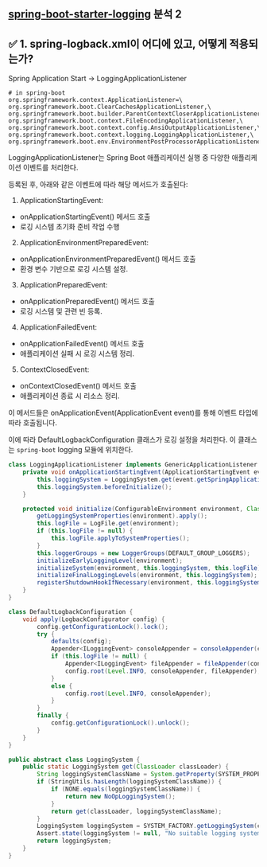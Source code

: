 ## [spring-boot-starter-logging](https://github.com/spring-projects/spring-boot/tree/main/spring-boot-project/spring-boot-starters/spring-boot-starter-logging) 분석 2

## ✅ 1. spring-logback.xml이 어디에 있고, 어떻게 적용되는가?

Spring Application Start
-> LoggingApplicationListener

```text copy filename="spring.factories"
# in spring-boot
org.springframework.context.ApplicationListener=\
org.springframework.boot.ClearCachesApplicationListener,\
org.springframework.boot.builder.ParentContextCloserApplicationListener,\
org.springframework.boot.context.FileEncodingApplicationListener,\
org.springframework.boot.context.config.AnsiOutputApplicationListener,\
org.springframework.boot.context.logging.LoggingApplicationListener,\
org.springframework.boot.env.EnvironmentPostProcessorApplicationListener
```

LoggingApplicationListener는 Spring Boot 애플리케이션 실행 중 다양한 애플리케이션 이벤트를 처리한다.

등록된 후, 아래와 같은 이벤트에 따라 해당 메서드가 호출된다:

1. ApplicationStartingEvent:
 - onApplicationStartingEvent() 메서드 호출
 - 로깅 시스템 초기화 준비 작업 수행

2. ApplicationEnvironmentPreparedEvent:
 - onApplicationEnvironmentPreparedEvent() 메서드 호출
 - 환경 변수 기반으로 로깅 시스템 설정.

3. ApplicationPreparedEvent:
 - onApplicationPreparedEvent() 메서드 호출
 - 로깅 시스템 및 관련 빈 등록.

4. ApplicationFailedEvent:
 - onApplicationFailedEvent() 메서드 호출
 - 애플리케이션 실패 시 로깅 시스템 정리.

5. ContextClosedEvent:
 - onContextClosedEvent() 메서드 호출
 - 애플리케이션 종료 시 리소스 정리.

이 메서드들은 onApplicationEvent(ApplicationEvent event)를 통해 이벤트 타입에 따라 호출됩니다.

이에 따라 DefaultLogbackConfiguration 클래스가 로깅 설정을 처리한다.
이 클래스는 `spring-boot` logging 모듈에 위치한다.

```java filename="org.springframework.boot.context.logging.LoggingApplicationListener" copy
class LoggingApplicationListener implements GenericApplicationListener {
    private void onApplicationStartingEvent(ApplicationStartingEvent event) {
		this.loggingSystem = LoggingSystem.get(event.getSpringApplication().getClassLoader());
		this.loggingSystem.beforeInitialize();
	}

    protected void initialize(ConfigurableEnvironment environment, ClassLoader classLoader) {
		getLoggingSystemProperties(environment).apply();
		this.logFile = LogFile.get(environment);
		if (this.logFile != null) {
			this.logFile.applyToSystemProperties();
		}
		this.loggerGroups = new LoggerGroups(DEFAULT_GROUP_LOGGERS);
		initializeEarlyLoggingLevel(environment);
		initializeSystem(environment, this.loggingSystem, this.logFile);
		initializeFinalLoggingLevels(environment, this.loggingSystem);
		registerShutdownHookIfNecessary(environment, this.loggingSystem);
	}
}
```

```java filename="org.springframework.boot.logging.logback.DefaultLogbackConfiguration" copy
class DefaultLogbackConfiguration {
    void apply(LogbackConfigurator config) {
        config.getConfigurationLock().lock();
        try {
            defaults(config);
            Appender<ILoggingEvent> consoleAppender = consoleAppender(config);
            if (this.logFile != null) {
                Appender<ILoggingEvent> fileAppender = fileAppender(config, this.logFile.toString());
                config.root(Level.INFO, consoleAppender, fileAppender);
            }
            else {
                config.root(Level.INFO, consoleAppender);
            }
        }
        finally {
            config.getConfigurationLock().unlock();
        }
    }
}
```

```java filename="org.springframework.boot.logging.LoggingSystem" copy
public abstract class LoggingSystem {
	public static LoggingSystem get(ClassLoader classLoader) {
		String loggingSystemClassName = System.getProperty(SYSTEM_PROPERTY);
		if (StringUtils.hasLength(loggingSystemClassName)) {
			if (NONE.equals(loggingSystemClassName)) {
				return new NoOpLoggingSystem();
			}
			return get(classLoader, loggingSystemClassName);
		}
		LoggingSystem loggingSystem = SYSTEM_FACTORY.getLoggingSystem(classLoader);
		Assert.state(loggingSystem != null, "No suitable logging system located");
		return loggingSystem;
	}
}
```

